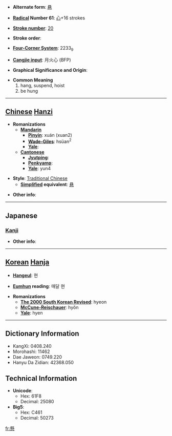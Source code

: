* '''Alternate form''': [[悬]]

* '''[[Wiktionary:Chinese radical index| Radical]] Number 61''': [[Wiktionary:Chinese radical index 心|心]]+16 strokes

* '''[[Wiktionary:Chinese total strokes index|Stroke number]]''': [[Wiktionary:Chinese total strokes index 20|20]]

* '''Stroke order''': 

* '''[[Wiktionary:Chinese four corner index|Four-Corner System]]''': 2233<sub>9</sub>

* '''[[Wiktionary:Chinese Cangjie index|Cangjie input]]''': 月火心 (BFP)

* '''Graphical Significance and Origin''': 

* '''Common Meaning'''
*#hang, suspend, hoist
*# be hung


----

== [[Chinese]] [[Hanzi]] ==

* '''Romanizations'''
** '''[[Mandarin]]'''
*** '''[[Pinyin]]''': xuán (xuan2)
*** '''[[Wade-Giles]]''': hsüan<sup>2</sup>
*** '''[[Yale]]''': 
** '''[[Cantonese]]'''
*** '''[[Jyutping]]''':
*** '''[[Penkyamp]]''': 
*** '''[[Yale]]''': yun4

* '''Style''': [[Traditional Chinese]] 
** '''[[Simplified Chinese|Simplified]] equivalent''': [[悬]]

* '''Other info''': 

----

==Japanese==
===[[Kanji]]===
{{kanji|on readings=[[けん]] (ken), [[け]] (ke)
|kun readings=[[かける]] (kakeru), [[かかる]] (kakaru)
}}

* '''Other info''':  

----

== [[Korean]] [[Hanja]] ==

* '''[[Hangeul]]''': 현

* '''[[Eumhun]] reading''': 매달 현

* '''Romanizations'''
** '''[[The 2000 South Korean Revised Romanization|The 2000 South Korean Revised]]''': hyeon
** '''[[McCune-Reischauer]]''': hyŏn
** '''[[Yale]]''': hyen

----

== Dictionary Information ==

* KangXi: 0408.240
* Morohashi: 11462
* Dae Jaweon: 0749.220
* Hanyu Da Zidian: 42368.050

== Technical Information ==

* '''Unicode''':
** Hex: 61F8
** Decimal: 25080
* '''Big5''':
** Hex: C461
** Decimal: 50273

[[fr:懸]]